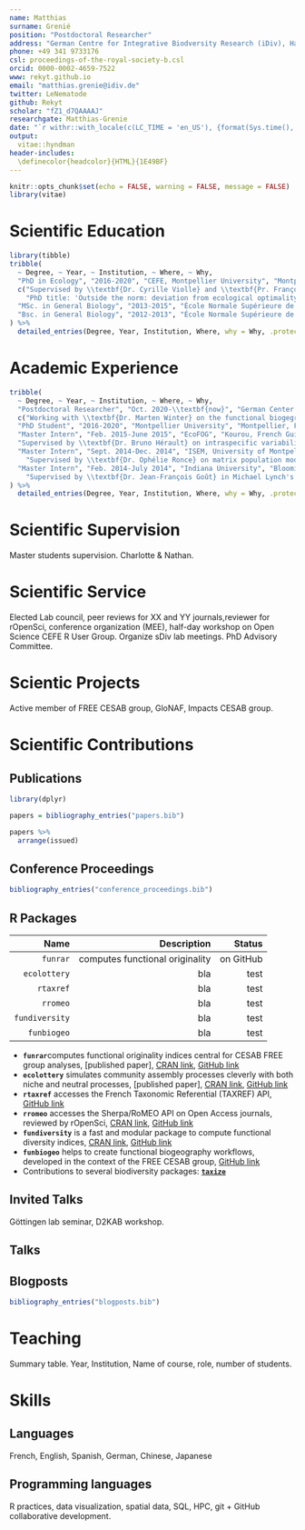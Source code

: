 ```yaml
---
name: Matthias
surname: Grenié
position: "Postdoctoral Researcher"
address: "German Centre for Integrative Biodversity Research (iDiv), Halle-Jena-Leipzig"
phone: +49 341 9733176
csl: proceedings-of-the-royal-society-b.csl
orcid: 0000-0002-4659-7522
www: rekyt.github.io
email: "matthias.grenie@idiv.de"
twitter: LeNematode
github: Rekyt
scholar: "fZ1_d7QAAAAJ"
researchgate: Matthias-Grenie
date: "`r withr::with_locale(c(LC_TIME = 'en_US'), {format(Sys.time(), '%B %Y')})`"
output:
  vitae::hyndman
header-includes:
  \definecolor{headcolor}{HTML}{1E49BF}
---
```


```r
knitr::opts_chunk$set(echo = FALSE, warning = FALSE, message = FALSE)
library(vitae)
```


# Scientific Education

```r
library(tibble)
tribble(
  ~ Degree, ~ Year, ~ Institution, ~ Where, ~ Why,
  "PhD in Ecology", "2016-2020", "CEFE, Montpellier University", "Montpellier, France",
  c("Supervised by \\textbf{Dr. Cyrille Violle} and \\textbf{Pr. Françoiz Munoz}.",
    "PhD title: 'Outside the norm: deviation from ecological optimality and functional originality'"),
  "MSc. in General Biology", "2013-2015", "École Normale Supérieure de Lyon", "Lyon, France", NULL,
  "Bsc. in General Biology", "2012-2013", "École Normale Supérieure de Lyon", "Lyon, France", NULL
) %>% 
  detailed_entries(Degree, Year, Institution, Where, why = Why, .protect = FALSE)
```

# Academic Experience

```r
tribble(
  ~ Degree, ~ Year, ~ Institution, ~ Where, ~ Why,
  "Postdoctoral Researcher", "Oct. 2020-\\textbf{now}", "German Center for Integrative Biodiversity Research iDiv / Leipzig University", "Leipzig, Germany",
  c("Working with \\textbf{Dr. Marten Winter} on the functional biogegraphy of alien plants"),
  "PhD Student", "2016-2020", "Montpellier University", "Montpellier, France", NULL,
  "Master Intern", "Feb. 2015-June 2015", "EcoFOG", "Kourou, French Guiana, France",
  "Supervised by \\textbf{Dr. Bruno Hérault} on intraspecific variability in tropical trees growth in function of functional traits",
  "Master Intern", "Sept. 2014-Dec. 2014", "ISEM, University of Montpellier", "Montpellier, France",
    "Supervised by \\textbf{Dr. Ophélie Ronce} on matrix population models",
  "Master Intern", "Feb. 2014-July 2014", "Indiana University", "Bloomington, IN, USA",
    "Supervised by \\textbf{Dr. Jean-François Goût} in Michael Lynch's lab on trait motifs in the *Paramecium* complex"
) %>% 
  detailed_entries(Degree, Year, Institution, Where, why = Why, .protect = FALSE)
```

# Scientific Supervision

Master students supervision. Charlotte & Nathan.


# Scientific Service

Elected Lab council, peer reviews for XX and YY journals,reviewer for rOpenSci, conference organization (MEE), half-day workshop on Open Science CEFE R User Group. Organize sDiv lab meetings. PhD Advisory Committee.


# Scientic Projects

Active member of FREE CESAB group, GloNAF, Impacts CESAB group.


# Scientific Contributions

## Publications

```r
library(dplyr)

papers = bibliography_entries("papers.bib")

papers %>%
  arrange(issued)
```

## Conference Proceedings

```r
bibliography_entries("conference_proceedings.bib")
```

## R Packages

          Name                      Description    Status
-------------- -------------------------------- ---------
`funrar`       computes functional originality  on GitHub
`ecolottery`   bla                              test
`rtaxref`      bla                              test
`rromeo`       bla                              test
`fundiversity` bla                              test
`funbiogeo`    bla                              test

* **`funrar`**computes functional originality indices central for CESAB FREE group analyses, [published paper], [CRAN link](https://cran.r-project.org/package=funrar), [GitHub link](https://github.com/Rekyt/funrar)
* **`ecolottery`** simulates community assembly processes cleverly with both niche and neutral processes, [published paper], [CRAN link](https://cran.r-project.org/package=ecolottery), [GitHub link](https://github.com/frmunoz/ecolottery)
* **`rtaxref`** accesses the French Taxonomic Referential (TAXREF) API, [GitHub link](https://github.com/Rekyt/rtaxref)
* **`rromeo`** accesses the Sherpa/RoMEO API on Open Access journals, reviewed by rOpenSci, [CRAN link](https://cran.r-project.org/package=rromeo), [GitHub link](https://github.com/ropensci/rromeo)
* **`fundiversity`** is a fast and modular package to compute functional diversity indices, [CRAN link](https://cran.r-project.org/package=fundiversity), [GitHub link](https://github.com/bisaloo/fundiversity)
* **`funbiogeo`** helps to create functional biogeography workflows, developed in the context of the FREE CESAB group, [GitHub link](https://github.com/FRBCesab/funbiogeo)
* Contributions to several biodiversity packages: [**`taxize`**](https://cran.r-project.org/package=taxize)

## Invited Talks

Göttingen lab seminar, D2KAB workshop.

## Talks

## Blogposts

```r
bibliography_entries("blogposts.bib")
```


# Teaching

Summary table. Year, Institution, Name of course, role, number of students.


# Skills

## Languages

French, English, Spanish, German, Chinese, Japanese

## Programming languages

R practices, data visualization, spatial data, SQL, HPC, git + GitHub collaborative development.
